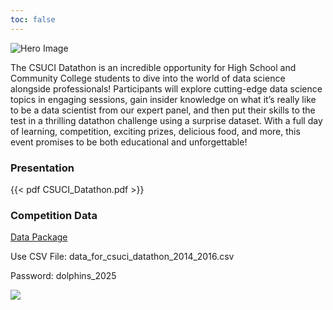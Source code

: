 ```yaml
---
toc: false
---
```


<div class="hero-container">
  <img src="img/hero.png" alt="Hero Image" class="hero-img">
</div>

The CSUCI Datathon is an incredible opportunity for High School and Community College students to dive into the world of data science alongside professionals! Participants will explore cutting-edge data science topics in engaging sessions, gain insider knowledge on what it’s really like to be a data scientist from our expert panel, and then put their skills to the test in a thrilling datathon challenge using a surprise dataset. With a full day of learning, competition, exciting prizes, delicious food, and more, this event promises to be both educational and unforgettable!


### Presentation

{{< pdf CSUCI_Datathon.pdf >}}


::: {.callout-tip icon="false"}
### Competition Data

[Data Package](https://csuci-my.sharepoint.com/:u:/g/personal/isaac_quintanillasalinas_csuci_edu/ETOcmZfhgoRIlBCQX0zcBDgBbggctMgHZ3jEekb51oV2og?e=FS57h4)


Use CSV File: data_for_csuci_datathon_2014_2016.csv

Password: dolphins_2025

:::




![](/img/logo_2.png){align="center"}